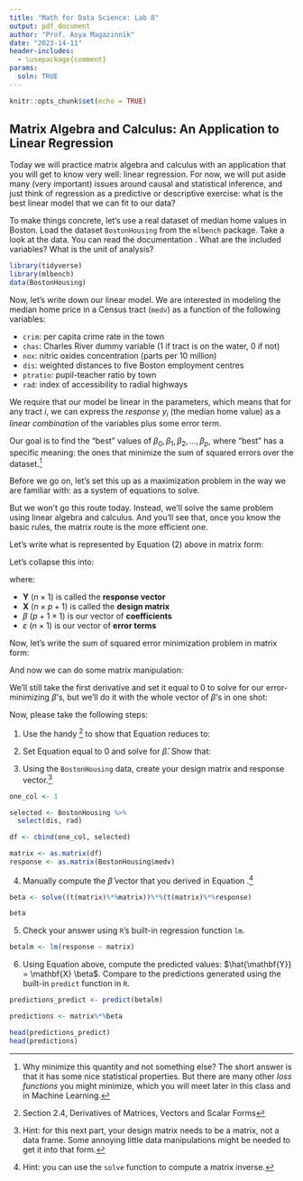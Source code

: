 ```yaml
---
title: "Math for Data Science: Lab 8"
output: pdf_document
author: "Prof. Asya Magazinnik"
date: "2023-14-11"
header-includes:
  - \usepackage{comment}
params:
  soln: TRUE
---
```


```r
knitr::opts_chunk$set(echo = TRUE)
```

## Matrix Algebra and Calculus: An Application to Linear Regression

Today we will practice matrix algebra and calculus with an application that you will get to know very well: linear regression. For now, we will put aside many (very important) issues around causal and statistical inference, and just think of regression as a predictive or descriptive exercise: what is the best linear model that we can fit to our data?

To make things concrete, let's use a real dataset of median home values in Boston. Load the dataset `BostonHousing` from the `mlbench` package. Take a look at the data. You can read the documentation \href{https://www.rdocumentation.org/packages/mlbench/versions/2.1-3.1/topics/BostonHousing}{here}. What are the included variables? What is the unit of analysis?

```r
library(tidyverse)
library(mlbench)
data(BostonHousing)
```

Now, let's write down our linear model. We are interested in modeling the median home price in a Census tract (`medv`) as a function of the following variables:

-   `crim`: per capita crime rate in the town
-   `chas`: Charles River dummy variable (1 if tract is on the water, 0 if not)
-   `nox`: nitric oxides concentration (parts per 10 million)
-   `dis`: weighted distances to five Boston employment centres
-   `ptratio`: pupil-teacher ratio by town
-   `rad`: index of accessibility to radial highways

We require that our model be linear in the parameters, which means that for any tract $i$, we can express the *response* $y_i$ (the median home value) as a *linear combination* of the variables plus some error term.

```{=tex}
\begin{align}
y_i = \beta_0 + \beta_1 x_{i1} + \beta_2 x_{i2} + ... + \beta_p x_{ip} + \varepsilon_i 
\end{align}
```
Our goal is to find the "best" values of $\beta_0, \beta_1, \beta_2, ..., \beta_p$, where "best" has a specific meaning: the ones that minimize the sum of squared errors over the dataset.[^1]

[^1]: Why minimize this quantity and not something else? The short answer is that it has some nice statistical properties. But there are many other *loss functions* you might minimize, which you will meet later in this class and in Machine Learning.

```{=tex}
\begin{align}
\min_{\beta_0, \beta_1, ..., \beta_p} \sum_{i=1}^n \varepsilon_i^2 = \min_{\beta_0, \beta_1, ..., \beta_p} \sum_{i=1}^n (y_i - \beta_0 - \beta_1 x_{i1} - \beta_2 x_{i2} - ... - \beta_p x_{ip})^2
\end{align}
```
Before we go on, let's set this up as a maximization problem in the way we are familiar with: as a system of equations to solve.

```{=tex}
\begin{align*}
\frac{\partial}{\partial \beta_0} &\sum_{i=1}^n (y_i - \beta_0 - \beta_1 x_{i1} - \beta_2 x_{i2} - ... - \beta_p x_{ip})^2 = 0 \\
\frac{\partial}{\partial \beta_1} &\sum_{i=1}^n (y_i - \beta_0 - \beta_1 x_{i1} - \beta_2 x_{i2} - ... - \beta_p x_{ip})^2 = 0 \\
\frac{\partial}{\partial \beta_2} &\sum_{i=1}^n (y_i - \beta_0 - \beta_1 x_{i1} - \beta_2 x_{i2} - ... - \beta_p x_{ip})^2 = 0 \\
&... \\
\frac{\partial}{\partial \beta_n} &\sum_{i=1}^n (y_i - \beta_0 - \beta_1 x_{i1} - \beta_2 x_{i2} - ... - \beta_p x_{ip})^2 = 0 \\
\end{align*}
```
But we won't go this route today. Instead, we'll solve the same problem using linear algebra and calculus. And you'll see that, once you know the basic rules, the matrix route is the more efficient one.

Let's write what is represented by Equation (2) above in matrix form:

```{=tex}
\begin{align}
\begin{bmatrix} 
y_1 \\ y_2 \\ ... \\ y_n
\end{bmatrix} = 
\begin{bmatrix} 
1 & x_{11} & x_{12} & ... & x_{1p} \\
1 & x_{21} & x_{22} & ... & x_{2p} \\
... \\
1 & x_{n1} & x_{n2} & ... & x_{np}
\end{bmatrix} 
\begin{bmatrix}
\beta_0 \\ \beta_1 \\ ... \\ \beta_p
\end{bmatrix}
+ 
\begin{bmatrix}
\varepsilon_1 \\ \varepsilon_2 \\ ... \\ \varepsilon_n
\end{bmatrix}
\end{align}
```
Let's collapse this into:

```{=tex}
\begin{equation}
\label{eq:mat_reg}
\mathbf{Y} = \mathbf{X} \beta + \varepsilon
\end{equation}
```
where:

-   $\mathbf{Y}$ ($n \times 1$) is called the **response vector**
-   $\mathbf{X}$ ($n \times p+1$) is called the **design matrix**
-   $\beta$ ($p+1 \times 1$) is our vector of **coefficients**
-   $\varepsilon$ ($n \times 1$) is our vector of **error terms**

Now, let's write the sum of squared error minimization problem in matrix form:

```{=tex}
\begin{align}
\sum_{i=1}^n \varepsilon_i^2 = \begin{bmatrix}
 \varepsilon_1 &  \varepsilon_2 & ... &  \varepsilon_n 
\end{bmatrix} 
\begin{bmatrix}
\varepsilon_1 \\ \varepsilon_2 \\ ... \\ \varepsilon_n 
\end{bmatrix} = \varepsilon^T \varepsilon 
\end{align}
```
And now we can do some matrix manipulation:

```{=tex}
\begin{align}
\begin{aligned}
\varepsilon^T \varepsilon &= (\mathbf{Y} - \mathbf{X} \beta)^T (\mathbf{Y} - \mathbf{X} \beta) \\
&= \mathbf{Y}^T \mathbf{Y} - \mathbf{Y}^T \mathbf{X} \beta - \beta^T \mathbf{X}^T \mathbf{Y} + \beta^T \mathbf{X}^T \mathbf{X} \beta
\end{aligned}
\end{align}
```
We'll still take the first derivative and set it equal to 0 to solve for our error-minimizing $\beta$'s, but we'll do it with the whole vector of $\beta$'s in one shot:

```{=tex}
\begin{align}
\label{eq:deriv}
\frac{\partial}{\partial \beta} (\mathbf{Y}^T \mathbf{Y} - \mathbf{Y}^T \mathbf{X} \beta - \beta^T \mathbf{X}^T \mathbf{Y} + \beta^T \mathbf{X}^T \mathbf{X} \beta) &= \frac{\partial}{\partial \beta} \mathbf{Y}^T \mathbf{Y} - \frac{\partial}{\partial \beta} \mathbf{Y}^T \mathbf{X} \beta - \frac{\partial}{\partial \beta}  \beta^T \mathbf{X}^T \mathbf{Y} + \frac{\partial}{\partial \beta} \beta^T \mathbf{X}^T \mathbf{X} \beta
\end{align}
```
Now, please take the following steps:

1.  Use the handy \href{https://www.math.uwaterloo.ca/~hwolkowi/matrixcookbook.pdf}{Matrix Cookbook}[^2] to show that Equation \ref{eq:deriv} reduces to:

[^2]: Section 2.4, Derivatives of Matrices, Vectors and Scalar Forms

```{=tex}
\begin{equation}
\label{eq:deriv_reduced}
-2 \mathbf{X}^T \mathbf{Y} + 2 \mathbf{X}^T \mathbf{X} \beta
\end{equation}
```
2.  Set Equation \ref{eq:deriv_reduced} equal to 0 and solve for $\hat{\beta}$. Show that:

```{=tex}
\begin{equation}
\label{eq:beta_hat}
\hat{\beta} = (\mathbf{X}^T \mathbf{X})^{-1} \mathbf{X}^T \mathbf{Y}
\end{equation}
```
3.  Using the `BostonHousing` data, create your design matrix and response vector.[^3]

[^3]: Hint: for this next part, your design matrix needs to be a matrix, not a data frame. Some annoying little data manipulations might be needed to get it into that form.

```r

one_col <- 1

selected <- BostonHousing %>% 
  select(dis, rad)

df <- cbind(one_col, selected)

matrix <- as.matrix(df)
response <- as.matrix(BostonHousing$medv)
```

4.  Manually compute the $\hat{\beta}$ vector that you derived in Equation \ref{eq:beta_hat}.[^4]

[^4]: Hint: you can use the `solve` function to compute a matrix inverse.

```r
beta <- solve((t(matrix)%*%matrix))%*%(t(matrix)%*%response)

beta
```

5.  Check your answer using `R`'s built-in regression function `lm`.

```r
betalm <- lm(response ~ matrix)
```

6.  Using Equation \ref{eq:mat_reg} above, compute the predicted values: $\hat{\mathbf{Y}} = \mathbf{X} \beta$. Compare to the predictions generated using the built-in `predict` function in `R`.

```r
predictions_predict <- predict(betalm)

predictions <- matrix%*%beta

head(predictions_predict)
head(predictions)
```
